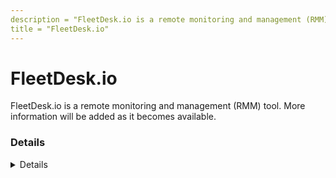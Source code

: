 ```yaml
---
description = "FleetDesk.io is a remote monitoring and management (RMM) tool. More information will be added as it becomes available."
title = "FleetDesk.io"
---
```




# FleetDesk.io

FleetDesk.io is a remote monitoring and management (RMM) tool. More information will be added as it becomes available.

### Details
<Details author={""}
         category={""}
         created={""}
         website={""}
         lastModified={"2/7/2024"}
         privileges={""}
         free={ "" }
         verification={""}
/>

#### Installation Paths
<Card code={ ["fleetdeck_agent_svc.exe", "fleetdeck_commander_svc.exe", "fleetdeck_installer.exe", "fleetdeck_agent.exe", "fleetdeck_commander_launcher.exe"] }/>





### Forensic Artifacts




#### Network Artifacts
<EuiSpacer size="xl"/>
<NetworkArtifactsTable data={ [{"Description": "Known remote domains", "Domains": ["*.fleetdeck.io", "cognito-idp.us-west-2.amazonaws.com", "fleetdeck.io"], "Ports": []}] }/>




### Detections
- Detects potential network activity of FleetDesk.io RMM tool
  - [Sigma Rule](https://github.com/magicsword-io/LOLRMM/blob/main/detections/sigma/fleetdesk.io_network_sigma.yml)
- Detects potential processes activity of FleetDesk.io RMM tool
  - [Sigma Rule](https://github.com/magicsword-io/LOLRMM/blob/main/detections/sigma/fleetdesk.io_processes_sigma.yml)

### References
- [https://fleetdeck.io/faq/](https://fleetdeck.io/faq/)

